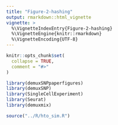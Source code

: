 ```yaml
---
title: "Figure-2-hashing"
output: rmarkdown::html_vignette
vignette: >
  %\VignetteIndexEntry{Figure-2-hashing}
  %\VignetteEngine{knitr::rmarkdown}
  %\VignetteEncoding{UTF-8}
---
```


```r
knitr::opts_chunk$set(
  collapse = TRUE,
  comment = "#>"
)
```

```r
library(demuxSNPpaperfigures)
library(demuxSNP)
library(SingleCellExperiment)
library(Seurat)
library(demuxmix)
```


````r

source("../R/hto_sim.R")

````
